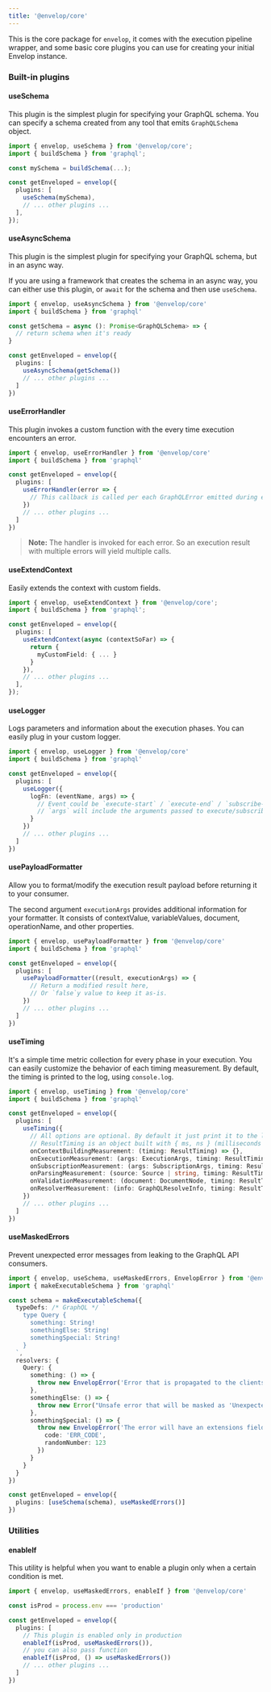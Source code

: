 ```yaml
---
title: '@envelop/core'
---
```


This is the core package for `envelop`, it comes with the execution pipeline wrapper, and some basic core plugins you can use for creating your initial Envelop instance.

### Built-in plugins

#### useSchema

This plugin is the simplest plugin for specifying your GraphQL schema. You can specify a schema created from any tool that emits `GraphQLSchema` object.

```ts
import { envelop, useSchema } from '@envelop/core';
import { buildSchema } from 'graphql';

const mySchema = buildSchema(...);

const getEnveloped = envelop({
  plugins: [
    useSchema(mySchema),
    // ... other plugins ...
  ],
});
```

#### useAsyncSchema

This plugin is the simplest plugin for specifying your GraphQL schema, but in an async way.

If you are using a framework that creates the schema in an async way, you can either use this plugin, or `await` for the schema and then use `useSchema`.

```ts
import { envelop, useAsyncSchema } from '@envelop/core'
import { buildSchema } from 'graphql'

const getSchema = async (): Promise<GraphQLSchema> => {
  // return schema when it's ready
}

const getEnveloped = envelop({
  plugins: [
    useAsyncSchema(getSchema())
    // ... other plugins ...
  ]
})
```

#### useErrorHandler

This plugin invokes a custom function with the every time execution encounters an error.

```ts
import { envelop, useErrorHandler } from '@envelop/core'
import { buildSchema } from 'graphql'

const getEnveloped = envelop({
  plugins: [
    useErrorHandler(error => {
      // This callback is called per each GraphQLError emitted during execution phase
    })
    // ... other plugins ...
  ]
})
```

> **Note:** The handler is invoked for each error. So an execution result with multiple errors will yield multiple calls.

#### useExtendContext

Easily extends the context with custom fields.

```ts
import { envelop, useExtendContext } from '@envelop/core';
import { buildSchema } from 'graphql';

const getEnveloped = envelop({
  plugins: [
    useExtendContext(async (contextSoFar) => {
      return {
        myCustomField: { ... }
      }
    }),
    // ... other plugins ...
  ],
});
```

#### useLogger

Logs parameters and information about the execution phases. You can easily plug in your custom logger.

```ts
import { envelop, useLogger } from '@envelop/core'
import { buildSchema } from 'graphql'

const getEnveloped = envelop({
  plugins: [
    useLogger({
      logFn: (eventName, args) => {
        // Event could be `execute-start` / `execute-end` / `subscribe-start` / `subscribe-end`
        // `args` will include the arguments passed to execute/subscribe (in case of "start" event) and additional result in case of "end" event.
      }
    })
    // ... other plugins ...
  ]
})
```

#### usePayloadFormatter

Allow you to format/modify the execution result payload before returning it to your consumer.

The second argument `executionArgs` provides additional information for your formatter. It consists of contextValue, variableValues, document, operationName, and other properties.

```ts
import { envelop, usePayloadFormatter } from '@envelop/core'
import { buildSchema } from 'graphql'

const getEnveloped = envelop({
  plugins: [
    usePayloadFormatter((result, executionArgs) => {
      // Return a modified result here,
      // Or `false`y value to keep it as-is.
    })
    // ... other plugins ...
  ]
})
```

#### useTiming

It's a simple time metric collection for every phase in your execution. You can easily customize the behavior of each timing measurement. By default, the timing is printed to the log, using `console.log`.

```ts
import { envelop, useTiming } from '@envelop/core'
import { buildSchema } from 'graphql'

const getEnveloped = envelop({
  plugins: [
    useTiming({
      // All options are optional. By default it just print it to the log.
      // ResultTiming is an object built with { ms, ns } (milliseconds and nanoseconds)
      onContextBuildingMeasurement: (timing: ResultTiming) => {},
      onExecutionMeasurement: (args: ExecutionArgs, timing: ResultTiming) => {},
      onSubscriptionMeasurement: (args: SubscriptionArgs, timing: ResultTiming) => {},
      onParsingMeasurement: (source: Source | string, timing: ResultTiming) => {},
      onValidationMeasurement: (document: DocumentNode, timing: ResultTiming) => {},
      onResolverMeasurement: (info: GraphQLResolveInfo, timing: ResultTiming) => {}
    })
    // ... other plugins ...
  ]
})
```

#### useMaskedErrors

Prevent unexpected error messages from leaking to the GraphQL API consumers.

```ts
import { envelop, useSchema, useMaskedErrors, EnvelopError } from '@envelop/core'
import { makeExecutableSchema } from 'graphql'

const schema = makeExecutableSchema({
  typeDefs: /* GraphQL */ `
    type Query {
      something: String!
      somethingElse: String!
      somethingSpecial: String!
    }
  `,
  resolvers: {
    Query: {
      something: () => {
        throw new EnvelopError('Error that is propagated to the clients.')
      },
      somethingElse: () => {
        throw new Error("Unsafe error that will be masked as 'Unexpected Error.'.")
      },
      somethingSpecial: () => {
        throw new EnvelopError('The error will have an extensions field.', {
          code: 'ERR_CODE',
          randomNumber: 123
        })
      }
    }
  }
})

const getEnveloped = envelop({
  plugins: [useSchema(schema), useMaskedErrors()]
})
```

### Utilities

#### enableIf

This utility is helpful when you want to enable a plugin only when a certain condition is met.

```ts
import { envelop, useMaskedErrors, enableIf } from '@envelop/core'

const isProd = process.env === 'production'

const getEnveloped = envelop({
  plugins: [
    // This plugin is enabled only in production
    enableIf(isProd, useMaskedErrors()),
    // you can also pass function
    enableIf(isProd, () => useMaskedErrors())
    // ... other plugins ...
  ]
})
```
